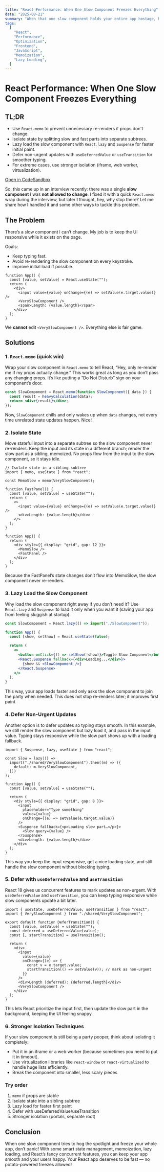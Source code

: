 ```yaml
---
title: "React Performance: When One Slow Component Freezes Everything"
date: "2025-08-21"
summary: "When that one slow component holds your entire app hostage, here's how to negotiate its release without touching its terrible code."
tags:
  [
    "React",
    "Performance",
    "Optimization",
    "Frontend",
    "JavaScript",
    "Memoization",
    "Lazy Loading",
  ]
---
```


# React Performance: When One Slow Component Freezes Everything

## TL;DR

- Use `React.memo` to prevent unnecessary re-renders if props don't change.
- Isolate state by splitting slow and fast parts into separate subtrees.
- Lazy load the slow component with `React.lazy` and `Suspense` for faster initial paint.
- Defer non-urgent updates with `useDeferredValue` or `useTransition` for smoother typing.
- For extreme cases, use stronger isolation (iframe, web worker, virtualization).

[Open in CodeSandbox](https://codesandbox.io/embed/react-slow-component-freeze-demo?fontsize=14&hidenavigation=1&theme=dark)

So, this came up in an interview recently: there was a single **slow component** I was **not allowed to change**.
I fixed it with a quick `React.memo` wrap during the interview, but later I thought, hey, why stop there?
Let me share how I handled it and some other ways to tackle this problem.

## The Problem

There’s a slow component I can’t change. My job is to keep the UI responsive while it exists on the page.

Goals:

- Keep typing fast.
- Avoid re-rendering the slow component on every keystroke.
- Improve initial load if possible.

```tsx
function App() {
  const [value, setValue] = React.useState("");
  return (
    <div>
      <input value={value} onChange={(e) => setValue(e.target.value)} />
      <VerySlowComponent />
      <span>Length: {value.length}</span>
    </div>
  );
}
```

We **cannot** edit `<VerySlowComponent />`. Everything else is fair game.

## Solutions

### 1. `React.memo` (quick win)

Wrap your slow component in `React.memo` to tell React, “Hey, only re-render me if my props actually change.”
This works great as long as you don’t pass any changing props.
It’s like putting a “Do Not Disturb” sign on your component’s door.

```jsx
const SlowComponent = React.memo(function SlowComponent({ data }) {
  const result = heavyCalculation(data);
  return <div>{result}</div>;
});
```

Now, `SlowComponent` chills and only wakes up when `data` changes, not every time unrelated state updates happen. Nice!

### 2. Isolate State

Move stateful input into a separate subtree so the slow component never re-renders. Keep the input and its state in a different branch; render the slow part as a sibling, memoized. No props flow from the input to the slow component, so it stays idle.

```tsx
// Isolate state in a sibling subtree
import { memo, useState } from "react";

const MemoSlow = memo(VerySlowComponent);

function FastPanel() {
  const [value, setValue] = useState("");
  return (
    <>
      <input value={value} onChange={(e) => setValue(e.target.value)} />
      <div>Length: {value.length}</div>
    </>
  );
}

function App() {
  return (
    <div style={{ display: "grid", gap: 12 }}>
      <MemoSlow />
      <FastPanel />
    </div>
  );
}
```

Because the FastPanel’s state changes don’t flow into MemoSlow, the slow component never re-renders.

### 3. Lazy Load the Slow Component

Why load the slow component right away if you don’t need it? Use `React.lazy` and `Suspense` to load it only when you want it (saving your app from feeling sluggish at startup).

```jsx
const SlowComponent = React.lazy(() => import("./SlowComponent"));

function App() {
  const [show, setShow] = React.useState(false);

  return (
    <>
      <button onClick={() => setShow(!show)}>Toggle Slow Component</button>
      <React.Suspense fallback={<div>Loading...</div>}>
        {show && <SlowComponent />}
      </React.Suspense>
    </>
  );
}
```

This way, your app loads faster and only asks the slow component to join the party when needed. This does not stop re-renders later; it improves first paint.

### 4. Defer Non-Urgent Updates

Another option is to defer updates so typing stays smooth. In this example, we still render the slow component but lazy load it, and pass in the input value. Typing stays responsive while the slow part shows up with a loading fallback.

```tsx
import { Suspense, lazy, useState } from "react";

const Slow = lazy(() =>
  import("./shared/VerySlowComponent").then((m) => ({
    default: m.VerySlowComponent,
  }))
);

function App() {
  const [value, setValue] = useState("");

  return (
    <div style={{ display: "grid", gap: 8 }}>
      <input
        placeholder="Type something"
        value={value}
        onChange={(e) => setValue(e.target.value)}
      />
      <Suspense fallback={<p>Loading slow part…</p>}>
        <Slow query={value} />
      </Suspense>
      <div>Length: {value.length}</div>
    </div>
  );
}
```

This way you keep the input responsive, get a nice loading state, and still handle the slow component without blocking typing.

### 5. Defer with `useDeferredValue` and `useTransition`

React 18 gives us concurrent features to mark updates as non-urgent. With `useDeferredValue` and `useTransition`, you can keep typing responsive while slow components update a bit later.

```tsx
import { useState, useDeferredValue, useTransition } from "react";
import { VerySlowComponent } from "./shared/VerySlowComponent";

export default function DeferTransition() {
  const [value, setValue] = useState("");
  const deferred = useDeferredValue(value);
  const [, startTransition] = useTransition();

  return (
    <div>
      <input
        value={value}
        onChange={(e) => {
          const v = e.target.value;
          startTransition(() => setValue(v)); // mark as non-urgent
        }}
      />
      <div>Length (deferred): {deferred.length}</div>
      <VerySlowComponent />
    </div>
  );
}
```

This lets React prioritize the input first, then update the slow part in the background, keeping the UI feeling snappy.

### 6. Stronger Isolation Techniques

If your slow component is still being a party pooper, think about isolating it completely:

- Put it in an iframe or a web worker (because sometimes you need to put it in timeout).
- Use virtualization libraries like `react-window` or `react-virtualized` to handle huge lists efficiently.
- Break the component into smaller, less scary pieces.

### Try order

1. `memo` if props are stable
2. Isolate state into a sibling subtree
3. Lazy load for faster first paint
4. Defer with useDeferredValue/useTransition
5. Stronger isolation (portals, separate root)

## Conclusion

When one slow component tries to hog the spotlight and freeze your whole app, don’t panic! With some smart state management, memoization, lazy loading, and React’s fancy concurrent features, you can keep your app smooth and your users happy. Your React app deserves to be fast — no potato-powered freezes allowed!
